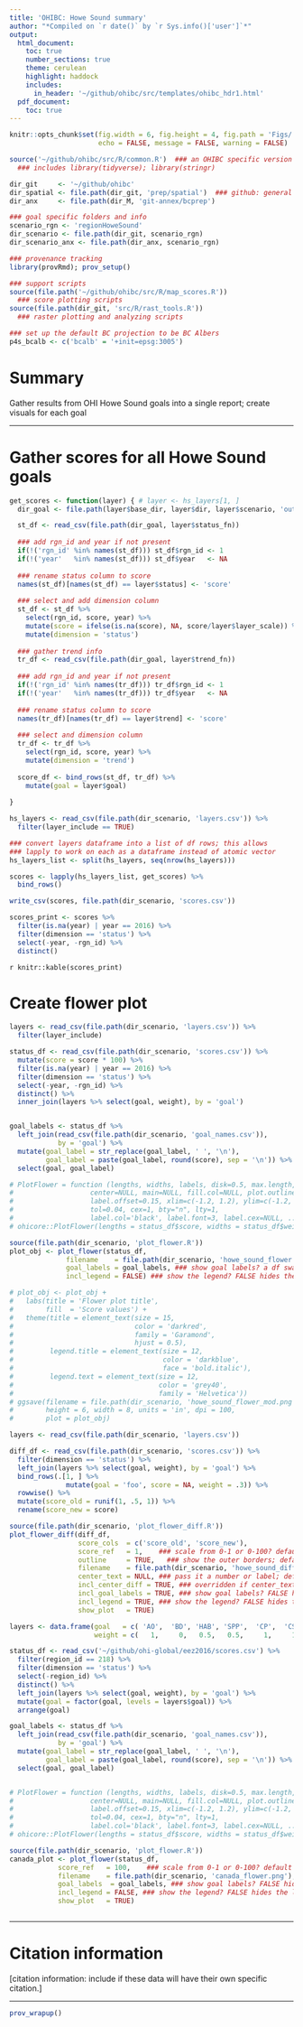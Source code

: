 ```yaml
---
title: 'OHIBC: Howe Sound summary'
author: "*Compiled on `r date()` by `r Sys.info()['user']`*"
output: 
  html_document:
    toc: true
    number_sections: true
    theme: cerulean
    highlight: haddock
    includes: 
      in_header: '~/github/ohibc/src/templates/ohibc_hdr1.html'
  pdf_document:
    toc: true
---
```


``` r
knitr::opts_chunk$set(fig.width = 6, fig.height = 4, fig.path = 'Figs/',
                      echo = FALSE, message = FALSE, warning = FALSE)

source('~/github/ohibc/src/R/common.R')  ### an OHIBC specific version of common.R;
  ### includes library(tidyverse); library(stringr)

dir_git     <- '~/github/ohibc'
dir_spatial <- file.path(dir_git, 'prep/spatial')  ### github: general buffer region shapefiles
dir_anx     <- file.path(dir_M, 'git-annex/bcprep')

### goal specific folders and info
scenario_rgn <- 'regionHoweSound'
dir_scenario <- file.path(dir_git, scenario_rgn)
dir_scenario_anx <- file.path(dir_anx, scenario_rgn)

### provenance tracking
library(provRmd); prov_setup()

### support scripts
source(file.path('~/github/ohibc/src/R/map_scores.R'))
  ### score plotting scripts
source(file.path(dir_git, 'src/R/rast_tools.R')) 
  ### raster plotting and analyzing scripts

### set up the default BC projection to be BC Albers
p4s_bcalb <- c('bcalb' = '+init=epsg:3005')

```

# Summary

Gather results from OHI Howe Sound goals into a single report; create visuals for each goal

***

# Gather scores for all Howe Sound goals

``` r


get_scores <- function(layer) { # layer <- hs_layers[1, ]
  dir_goal <- file.path(layer$base_dir, layer$dir, layer$scenario, 'output')

  st_df <- read_csv(file.path(dir_goal, layer$status_fn))
  
  ### add rgn_id and year if not present
  if(!('rgn_id' %in% names(st_df))) st_df$rgn_id <- 1
  if(!('year'   %in% names(st_df))) st_df$year   <- NA
  
  ### rename status column to score
  names(st_df)[names(st_df) == layer$status] <- 'score'
  
  ### select and add dimension column
  st_df <- st_df %>%
    select(rgn_id, score, year) %>%
    mutate(score = ifelse(is.na(score), NA, score/layer$layer_scale)) %>% ### to account for 0-1 vs 0-100
    mutate(dimension = 'status')
  
  ### gather trend info
  tr_df <- read_csv(file.path(dir_goal, layer$trend_fn))
  
  ### add rgn_id and year if not present
  if(!('rgn_id' %in% names(tr_df))) tr_df$rgn_id <- 1
  if(!('year'   %in% names(tr_df))) tr_df$year   <- NA
  
  ### rename status column to score
  names(tr_df)[names(tr_df) == layer$trend] <- 'score'
  
  ### select and dimension column
  tr_df <- tr_df %>%
    select(rgn_id, score, year) %>%
    mutate(dimension = 'trend')
  
  score_df <- bind_rows(st_df, tr_df) %>%
    mutate(goal = layer$goal)
  
}

hs_layers <- read_csv(file.path(dir_scenario, 'layers.csv')) %>%
  filter(layer_include == TRUE)

### convert layers dataframe into a list of df rows; this allows
### lapply to work on each as a dataframe instead of atomic vector
hs_layers_list <- split(hs_layers, seq(nrow(hs_layers)))

scores <- lapply(hs_layers_list, get_scores) %>%
  bind_rows()

write_csv(scores, file.path(dir_scenario, 'scores.csv'))

scores_print <- scores %>%
  filter(is.na(year) | year == 2016) %>%
  filter(dimension == 'status') %>%
  select(-year, -rgn_id) %>%
  distinct()

```

`r knitr::kable(scores_print)`

# Create flower plot

``` r

layers <- read_csv(file.path(dir_scenario, 'layers.csv')) %>%
  filter(layer_include)

status_df <- read_csv(file.path(dir_scenario, 'scores.csv')) %>%
  mutate(score = score * 100) %>%
  filter(is.na(year) | year == 2016) %>%
  filter(dimension == 'status') %>%
  select(-year, -rgn_id) %>%
  distinct() %>%
  inner_join(layers %>% select(goal, weight), by = 'goal')


goal_labels <- status_df %>%
  left_join(read_csv(file.path(dir_scenario, 'goal_names.csv')),
            by = 'goal') %>%
  mutate(goal_label = str_replace(goal_label, ' ', '\n'),
         goal_label = paste(goal_label, round(score), sep = '\n')) %>%
  select(goal, goal_label)

# PlotFlower = function (lengths, widths, labels, disk=0.5, max.length,
#                   center=NULL, main=NULL, fill.col=NULL, plot.outline=TRUE,
#                   label.offset=0.15, xlim=c(-1.2, 1.2), ylim=c(-1.2, 1.2), uin=NULL,
#                   tol=0.04, cex=1, bty="n", lty=1, 
#                   label.col='black', label.font=3, label.cex=NULL, ...)
# ohicore::PlotFlower(lengths = status_df$score, widths = status_df$weight, labels = status_df$goal, max.length = 1, plot.outline=TRUE)

source(file.path(dir_scenario, 'plot_flower.R'))
plot_obj <- plot_flower(status_df,
              filename    = file.path(dir_scenario, 'howe_sound_flower.png'),
              goal_labels = goal_labels, ### show goal labels? a df swaps in new labels
              incl_legend = FALSE) ### show the legend? FALSE hides the legend

# plot_obj <- plot_obj +
#   labs(title = 'Flower plot title',
#        fill  = 'Score values') +
#   theme(title = element_text(size = 15, 
#                              color = 'darkred', 
#                              family = 'Garamond', 
#                              hjust = 0.5),
#         legend.title = element_text(size = 12,
#                                     color = 'darkblue',
#                                     face = 'bold.italic'),
#         legend.text = element_text(size = 12,
#                                    color = 'grey40',
#                                    family = 'Helvetica'))
# ggsave(filename = file.path(dir_scenario, 'howe_sound_flower_mod.png'),
#        height = 6, width = 8, units = 'in', dpi = 100,
#        plot = plot_obj)


```


``` r

layers <- read_csv(file.path(dir_scenario, 'layers.csv'))

diff_df <- read_csv(file.path(dir_scenario, 'scores.csv')) %>%
  filter(dimension == 'status') %>%
  left_join(layers %>% select(goal, weight), by = 'goal') %>%
  bind_rows(.[1, ] %>%
              mutate(goal = 'foo', score = NA, weight = .3)) %>%
  rowwise() %>%
  mutate(score_old = runif(1, .5, 1)) %>%
  rename(score_new = score)

source(file.path(dir_scenario, 'plot_flower_diff.R'))
plot_flower_diff(diff_df,
                 score_cols  = c('score_old', 'score_new'),
                 score_ref   = 1,    ### scale from 0-1 or 0-100? default is 0-100
                 outline     = TRUE,   ### show the outer borders; default is yes indeedy
                 filename    = file.path(dir_scenario, 'howe_sound_diff_flower.png'),
                 center_text = NULL, ### pass it a number or label; default is blank
                 incl_center_diff = TRUE, ### overridden if center_text != NULL
                 incl_goal_labels = TRUE, ### show goal labels? FALSE hides the goal labels
                 incl_legend = TRUE, ### show the legend? FALSE hides the legend
                 show_plot   = TRUE)

```

``` r

layers <- data.frame(goal   = c( 'AO',  'BD', 'HAB', 'SPP',  'CP',  'CS',  'CW',  'FP', 'FIS',  'MAR',  'LE', 'LIV', 'ECO',  'NP',  'SP', 'ICO',  'LSP',  'TR'),
                     weight = c(   1,     0,   0.5,   0.5,     1,     1,     1,     0,   0.5,    0.5,     0,   0.5,   0.5,     1,     0,   0.5,    0.5,     1))

status_df <- read_csv('~/github/ohi-global/eez2016/scores.csv') %>%
  filter(region_id == 218) %>%
  filter(dimension == 'status') %>%
  select(-region_id) %>%
  distinct() %>%
  left_join(layers %>% select(goal, weight), by = 'goal') %>%
  mutate(goal = factor(goal, levels = layers$goal)) %>%
  arrange(goal)

goal_labels <- status_df %>%
  left_join(read_csv(file.path(dir_scenario, 'goal_names.csv')),
            by = 'goal') %>%
  mutate(goal_label = str_replace(goal_label, ' ', '\n'),
         goal_label = paste(goal_label, round(score), sep = '\n')) %>%
  select(goal, goal_label)


# PlotFlower = function (lengths, widths, labels, disk=0.5, max.length,
#                   center=NULL, main=NULL, fill.col=NULL, plot.outline=TRUE,
#                   label.offset=0.15, xlim=c(-1.2, 1.2), ylim=c(-1.2, 1.2), uin=NULL,
#                   tol=0.04, cex=1, bty="n", lty=1, 
#                   label.col='black', label.font=3, label.cex=NULL, ...)
# ohicore::PlotFlower(lengths = status_df$score, widths = status_df$weight, labels = status_df$goal, max.length = 1, plot.outline=TRUE)

source(file.path(dir_scenario, 'plot_flower.R'))
canada_plot <- plot_flower(status_df,
            score_ref   = 100,    ### scale from 0-1 or 0-100? default is 0-100
            filename    = file.path(dir_scenario, 'canada_flower.png'),
            goal_labels  = goal_labels, ### show goal labels? FALSE hides the goal labels
            incl_legend = FALSE, ### show the legend? FALSE hides the legend
            show_plot   = TRUE)



```

***

# Citation information  
[citation information: include if these data will have their own specific citation.]

***

``` r
prov_wrapup()
```

